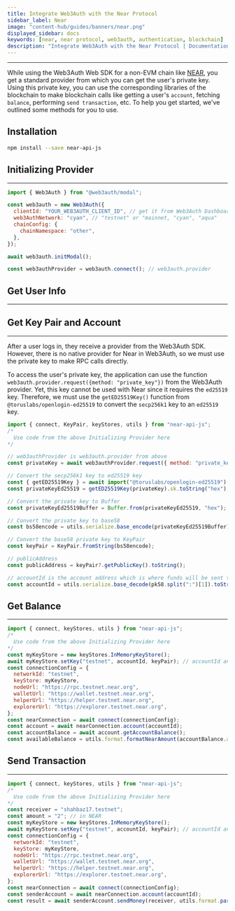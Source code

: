 ```yaml
---
title: Integrate Web3Auth with the Near Protocol
sidebar_label: Near
image: "content-hub/guides/banners/near.png"
displayed_sidebar: docs
keywords: [near, near protocol, web3auth, authentication, blockchain]
description: "Integrate Web3Auth with the Near Protocol | Documentation - Web3Auth"
---
```



---

While using the Web3Auth Web SDK for a non-EVM chain like [NEAR](https://near.org/), you get a standard provider from which you can get the user's
private key. Using this private key, you can use the corresponding libraries of the blockchain to make blockchain calls like getting a user's
`account`, fetching `balance`, performing `send transaction`, etc. To help you get started, we've outlined some methods for you to use.

## Installation

```bash npm2yarn
npm install --save near-api-js
```

## Initializing Provider

---

```js
import { Web3Auth } from "@web3auth/modal";

const web3auth = new Web3Auth({
  clientId: "YOUR_WEB3AUTH_CLIENT_ID", // get it from Web3Auth Dashboard
  web3AuthNetwork: "cyan", // "testnet" or "mainnet, "cyan", "aqua"
  chainConfig: {
    chainNamespace: "other",
  },
});

await web3auth.initModal();

const web3authProvider = web3auth.connect(); // web3auth.provider
```

## Get User Info

---

<GetUserInfoSnippet />

## Get Key Pair and Account

---

After a user logs in, they receive a provider from the Web3Auth SDK. However, there is no native provider for Near in Web3Auth, so we must use the
private key to make RPC calls directly.

To access the user's private key, the application can use the function `web3auth.provider.request({method: "private_key"})` from the Web3Auth
provider. Yet, this key cannot be used with Near since it requires the `ed25519` key. Therefore, we must use the `getED25519Key()` function from
`@toruslabs/openlogin-ed25519` to convert the `secp256k1` key to an `ed25519` key.

```js
import { connect, KeyPair, keyStores, utils } from "near-api-js";
/*
  Use code from the above Initializing Provider here
*/

// web3authProvider is web3auth.provider from above
const privateKey = await web3authProvider.request({ method: "private_key" });

// Convert the secp256k1 key to ed25519 key
const { getED25519Key } = await import("@toruslabs/openlogin-ed25519");
const privateKeyEd25519 = getED25519Key(privateKey).sk.toString("hex");

// Convert the private key to Buffer
const privateKeyEd25519Buffer = Buffer.from(privateKeyEd25519, "hex");

// Convert the private key to base58
const bs58encode = utils.serialize.base_encode(privateKeyEd25519Buffer);

// Convert the base58 private key to KeyPair
const keyPair = KeyPair.fromString(bs58encode);

// publicAddress
const publicAddress = keyPair?.getPublicKey().toString();

// accountId is the account address which is where funds will be sent to.
const accountId = utils.serialize.base_decode(pk58.split(":")[1]).toString("hex");
```

## Get Balance

---

```js
import { connect, keyStores, utils } from "near-api-js";
/*
  Use code from the above Initializing Provider here
*/
const myKeyStore = new keyStores.InMemoryKeyStore();
await myKeyStore.setKey("testnet", accountId, keyPair); // accountId and keyPair from above
const connectionConfig = {
  networkId: "testnet",
  keyStore: myKeyStore,
  nodeUrl: "https://rpc.testnet.near.org",
  walletUrl: "https://wallet.testnet.near.org",
  helperUrl: "https://helper.testnet.near.org",
  explorerUrl: "https://explorer.testnet.near.org",
};
const nearConnection = await connect(connectionConfig);
const account = await nearConnection.account(accountId);
const accountBalance = await account.getAccountBalance();
const availableBalance = utils.format.formatNearAmount(accountBalance.available);
```

## Send Transaction

---

```js
import { connect, keyStores, utils } from "near-api-js";
/*
  Use code from the above Initializing Provider here
*/
const receiver = "shahbaz17.testnet";
const amount = "2"; // in NEAR
const myKeyStore = new keyStores.InMemoryKeyStore();
await myKeyStore.setKey("testnet", accountId, keyPair); // accountId and keyPair from above
const connectionConfig = {
  networkId: "testnet",
  keyStore: myKeyStore,
  nodeUrl: "https://rpc.testnet.near.org",
  walletUrl: "https://wallet.testnet.near.org",
  helperUrl: "https://helper.testnet.near.org",
  explorerUrl: "https://explorer.testnet.near.org",
};
const nearConnection = await connect(connectionConfig);
const senderAccount = await nearConnection.account(accountId);
const result = await senderAccount.sendMoney(receiver, utils.format.parseNearAmount(amount));
```
